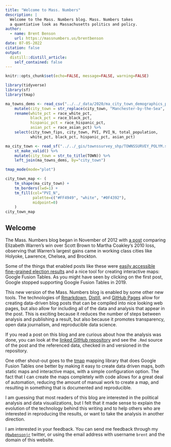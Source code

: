 ```yaml
---
title: "Welcome to Mass. Numbers"
description: |
  Welcome to the Mass. Numbers blog. Mass. Numbers takes
  a quantiative look as Massachusetts politics and policy.
author:
  - name: Brent Benson
    url: https://massnumbers.us/brentbenson
date: 07-05-2022
citation: false
output:
  distill::distill_article:
    self_contained: false
---
```


```r
knitr::opts_chunk$set(echo=FALSE, message=FALSE, warning=FALSE)

library(tidyverse)
library(sf)
library(tmap)
```

```r
ma_towns_dems <- read_csv("../../_data/2020/ma_city_town_demographics_pvi_2020.csv") %>%
    mutate(city_town = str_replace(city_town, "Manchester-by-the-Sea", "Manchester")) %>%
    rename(white_pct = race_white_pct,
           black_pct = race_black_pct,
           hispanic_pct = race_hispanic_pct,
           asian_pct = race_asian_pct) %>%
    select(city_town_fips, city_town, PVI, PVI_N, total_population,
           white_pct, black_pct, hispanic_pct, asian_pct)

ma_city_town <- read_sf("../../_gis/townssurvey_shp/TOWNSSURVEY_POLYM.shp", as_tibble=TRUE) %>%
    st_make_valid() %>%
    mutate(city_town = str_to_title(TOWN)) %>%
    left_join(ma_towns_dems, by="city_town")
```

```r
tmap_mode(mode="plot")

city_town_map <- (
    tm_shape(ma_city_town) +
    tm_borders(lwd=1) + 
    tm_fill(col="PVI_N",
            palette=c("#FF4949", "white", "#0F4392"),
            midpoint=0)
    )
city_town_map    
```

## Welcome

The Mass. Numbers blog began in November of 2012 with [a
post](https://massnumbers.blogspot.com/2012/11/warren-realizes-largest-gains-in.html)
comparing Elizabeth Warren's win over Scott Brown to Martha Coakley's
2010 loss, observing that Warren's largest gains came in working class
cities like Holyoke, Lawrence, Chelsea, and Brockton.

Some of the things that enabled posts like these were [easily
accessible fine-grained election
results](https://electionstats.state.ma.us/) and a nice tool for
creating interactive maps: Google Fusion Tables. As you might have
seen by clicking on the first post, Google stopped supporting Google
Fusion Tables in 2019.

This new version of the Mass. Numbers blog is enabled by some other
new tools. The technologies of
[Rmarkdown](https://rmarkdown.rstudio.com/),
[Distill](https://rstudio.github.io/distill/blog.html), and [GitHub
Pages](https://pages.github.com/) allow for creating data-driven blog
posts that can be compiled into nice looking web pages, but also allow
for including all of the data and analysis that appear in the post.
This is exciting because it reduces the number of steps between
analysis and publishing a result, but also because it promotes
transparency, open data journalism, and reproducible data science.

If you read a post on this blog and are curious about how the analysis
was done, you can look at the [linked GitHub
repository](https://github.com/massnumbers/blog) and see the `.Rmd`
source of the post and the referenced data, checked in and versioned
in the repository.

One other shout-out goes to the [tmap](https://r-tmap.github.io/tmap/)
mapping library that does Google Fusion Tables one better by making it
easy to create data driven maps, both static maps and interactive
maps, with a simple configuration option. The fact that I can create
the maps completely with code allows for a great deal of automation,
reducing the amount of manual work to create a map, and resulting in
something that is documented and reproducible.

I am guessing that most readers of this blog are interested in the
political analysis and data visualizations, but I felt that it made
sense to explain the evolution of the technology behind this writing
and to help others who are interested in reproducing the results, or
want to take the analysis in another direction.

I am interested in your feedback. You can send me feedback through my
[`@bwbensonjr`](https://twitter.com/bwbensonjr) twitter, or using the
email address with username `brent` and the domain of this website.
